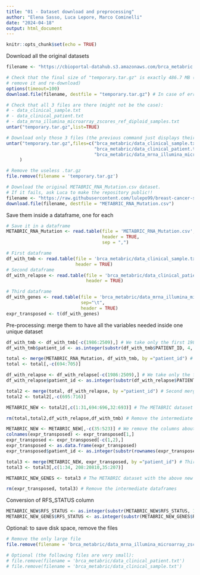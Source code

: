```yaml
---
title: "01 - Dataset download and preprocessing"
author: "Elena Sasso, Luca Lepore, Marco Cominelli"
date: "2024-04-18"
output: html_document
---
```


```r
knitr::opts_chunk$set(echo = TRUE)
```

Download all the original datasets

```r
filename <- "https://cbioportal-datahub.s3.amazonaws.com/brca_metabric.tar.gz"

# Check that the final size of "temporary.tar.gz" is exactly 486.7 MB (otherwise 
# remove it and re-download)
options(timeout=100)
download.file(filename, destfile = "temporary.tar.gz") # In case of errors due to timeout, try to increase the timeout in the above command

# Check that all 3 files are there (might not be the case): 
# - data_clinical_sample.txt
# - data_clinical_patient.txt
# - data_mrna_illumina_microarray_zscores_ref_diploid_samples.txt
untar("temporary.tar.gz",list=TRUE)

# Download only those 3 files (the previous command just displays their names)
untar("temporary.tar.gz",files=c("brca_metabric/data_clinical_sample.txt",
                                 "brca_metabric/data_clinical_patient.txt",
                                 "brca_metabric/data_mrna_illumina_microarray_zscores_ref_diploid_samples.txt")
     )

# Remove the useless .tar.gz
file.remove(filename = 'temporary.tar.gz')

# Download the original METABRIC_RNA_Mutation.csv dataset.
# If it fails, ask Luca to make the repository public!!
filename <- "https://raw.githubusercontent.com/lulepo99/breast-cancer-survival-analysis/main/METABRIC_RNA_Mutation.csv"
download.file(filename, destfile = "METABRIC_RNA_Mutation.csv")
```

Save them inside a dataframe, one for each

```r
# Save it in a dataframe
METABRIC_RNA_Mutation <- read.table(file = 'METABRIC_RNA_Mutation.csv',
                                    header = TRUE,
                                    sep = ",")

# First dataframe
df_with_tmb <- read.table(file = 'brca_metabric/data_clinical_sample.txt', sep="\t",
                          header = TRUE)
# Second dataframe
df_with_relapse <- read.table(file = 'brca_metabric/data_clinical_patient.txt', sep="\t",
                              header = TRUE)

# Third dataframe
df_with_genes <- read.table(file = 'brca_metabric/data_mrna_illumina_microarray_zscores_ref_diploid_samples.txt',
                            sep="\t",
                            header = TRUE)
expr_transposed <- t(df_with_genes)
```

Pre-processing: merge them to have all the variables needed inside one unique dataset

```r
df_with_tmb <- df_with_tmb[-c(1986:2509),] # We take only the first 1985 rows
df_with_tmb$patient_id <- as.integer(substr(df_with_tmb$PATIENT_ID, 4, 7)) # We convert the patient_id in the format used by METABRIC_RNA_Mutation

total <- merge(METABRIC_RNA_Mutation, df_with_tmb, by ="patient_id") # First merge (to gain the TMB variable)
total <- total[,-c(694:705)]

df_with_relapse <- df_with_relapse[-c(1986:2509),] # We take only the first 1985 rows
df_with_relapse$patient_id <- as.integer(substr(df_with_relapse$PATIENT_ID, 4, 7))

total2 <- merge(total, df_with_relapse, by ="patient_id") # Second merge (to gain the RFS_STATUS and RFS_months variables)
total2 <- total2[,-c(695:716)]

METABRIC_NEW <- total2[,c(1:31,694:696,32:693)] # The METABRIC dataset with the above new variables

rm(total,total2,df_with_relapse,df_with_tmb) # Remove the intermediate dataframes

METABRIC_NEW <- METABRIC_NEW[,-c(35:523)] # We remove the columns about genes informations because we'll take those informations from a third dataset
colnames(expr_transposed) <- expr_transposed[1,]
expr_transposed <- expr_transposed[-c(1,2),]
expr_transposed <- as.data.frame(expr_transposed)
expr_transposed$patient_id <- as.integer(substr(rownames(expr_transposed), 4, 7))

total3 <- merge(METABRIC_NEW, expr_transposed, by ="patient_id") # Third merge (to gain all gene expression variables)
total3 <- total3[,c(1:34, 208:20810,35:207)]

METABRIC_NEW_GENES <- total3 # The METABRIC dataset with the above new variables + all gene expression variables

rm(expr_transposed, total3) # Remove the intermediate dataframes

```

Conversion of RFS_STATUS column

```r
METABRIC_NEW$RFS_STATUS <- as.integer(substr(METABRIC_NEW$RFS_STATUS, 1, 1))
METABRIC_NEW_GENES$RFS_STATUS <- as.integer(substr(METABRIC_NEW_GENES$RFS_STATUS, 1, 1))
```

Optional: to save disk space, remove the files

```r
# Remove the only large file
file.remove(filename = 'brca_metabric/data_mrna_illumina_microarray_zscores_ref_diploid_samples.txt')

# Optional (the following files are very small):
# file.remove(filename = 'brca_metabric/data_clinical_patient.txt')
# file.remove(filename = 'brca_metabric/data_clinical_sample.txt')
```
